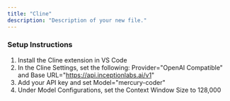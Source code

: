 ```yaml
---
title: "Cline"
description: "Description of your new file."
---
```


### **Setup Instructions**

1. Install the Cline extension in VS Code
2. In the Cline Settings, set the following: Provider="OpenAI Compatible" and Base URL="https://api.inceptionlabs.ai/v1"
3. Add your API key and set Model="mercury-coder"
4. Under Model Configurations, set the Context Window Size to 128,000